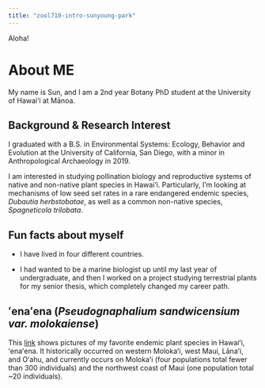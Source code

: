 ```yaml
---
title: "zool710-intro-sunyoung-park"
---
```


Aloha!

# About ME
My name is Sun, and I am a 2nd year Botany PhD student at the University of Hawai‘i at Mānoa. 

## Background & Research Interest

I graduated with a B.S. in Environmental Systems: Ecology, Behavior and Evolution at the University of California, San Diego, with a minor in Anthropological Archaeology in 2019. 

I am interested in studying pollination biology and reproductive systems of native and non-native plant species in Hawai‘i. Particularly, I'm looking at mechanisms of low seed set rates in a rare endangered endemic species, *Dubautia herbstobatae*, as well as a common non-native species, *Spagneticola trilobata*.

## Fun facts about myself

* I have lived in four different countries. 

* I had wanted to be a marine biologist up until my last year of undergraduate, and then I worked on a project studying terrestrial plants for my senior thesis, which completely changed my career path.

## ʻenaʻena (*Pseudognaphalium sandwicensium var. molokaiense*) 

This [link](http://www.botany.hawaii.edu/faculty/carr/pseudognaphalium.htm) shows pictures of my favorite endemic plant species in Hawaiʻi, ʻenaʻena. It historically occurred on western Molokaʻi, west Maui, Lānaʻi, and Oʻahu, and currently occurs on Molokaʻi (four populations total fewer than 300 individuals) and the northwest coast of Maui (one population total ~20 individuals). 



